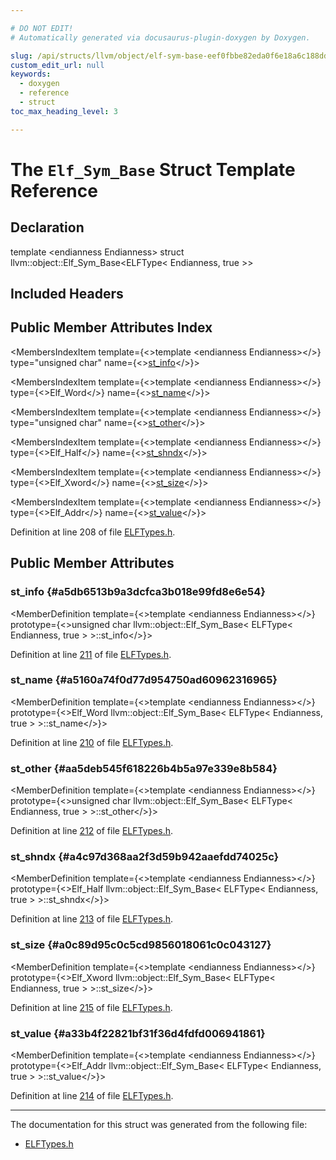 ```yaml
---

# DO NOT EDIT!
# Automatically generated via docusaurus-plugin-doxygen by Doxygen.

slug: /api/structs/llvm/object/elf-sym-base-eef0fbbe82eda0f6e18a6c188dd84a67
custom_edit_url: null
keywords:
  - doxygen
  - reference
  - struct
toc_max_heading_level: 3

---
```





# The `Elf_Sym_Base` Struct Template Reference

<DoxygenPage pluginConfig={pluginConfig}>



## Declaration

<CodeBlock>template &lt;endianness Endianness&gt;
struct llvm::object::Elf_Sym_Base&lt;ELFType&lt; Endianness, true &gt;&gt;</CodeBlock>

## Included Headers

<IncludesList>
<IncludesListItem
  filePath="llvm/Object/ELFTypes.h"
  permalink="/docs/api/files/include/include/llvm/include/llvm/object/elftypes-h"
  isLocal="true" />
</IncludesList>

## Public Member Attributes Index

<MembersIndex>

<MembersIndexItem
  template={<>template &lt;endianness Endianness&gt;</>}
  type="unsigned char"
  name={<><a href="#a5db6513b9a3dcfca3b018e99fd8e6e54">st&#95;info</a></>}>
</MembersIndexItem>

<MembersIndexItem
  template={<>template &lt;endianness Endianness&gt;</>}
  type={<>Elf&#95;Word</>}
  name={<><a href="#a5160a74f0d77d954750ad60962316965">st&#95;name</a></>}>
</MembersIndexItem>

<MembersIndexItem
  template={<>template &lt;endianness Endianness&gt;</>}
  type="unsigned char"
  name={<><a href="#aa5deb545f618226b4b5a97e339e8b584">st&#95;other</a></>}>
</MembersIndexItem>

<MembersIndexItem
  template={<>template &lt;endianness Endianness&gt;</>}
  type={<>Elf&#95;Half</>}
  name={<><a href="#a4c97d368aa2f3d59b942aaefdd74025c">st&#95;shndx</a></>}>
</MembersIndexItem>

<MembersIndexItem
  template={<>template &lt;endianness Endianness&gt;</>}
  type={<>Elf&#95;Xword</>}
  name={<><a href="#a0c89d95c0c5cd9856018061c0c043127">st&#95;size</a></>}>
</MembersIndexItem>

<MembersIndexItem
  template={<>template &lt;endianness Endianness&gt;</>}
  type={<>Elf&#95;Addr</>}
  name={<><a href="#a33b4f22821bf31f36d4fdfd006941861">st&#95;value</a></>}>
</MembersIndexItem>

</MembersIndex>


Definition at line 208 of file <a href="/docs/api/files/include/include/llvm/include/llvm/object/elftypes-h">ELFTypes.h</a>.

<SectionDefinition>

## Public Member Attributes

### st&#95;info {#a5db6513b9a3dcfca3b018e99fd8e6e54}

<MemberDefinition
  template={<>template &lt;endianness Endianness&gt;</>}
  prototype={<>unsigned char llvm::object::Elf&#95;Sym&#95;Base&lt; ELFType&lt; Endianness, true &gt; &gt;::st&#95;info</>}>

Definition at line <a href="/docs/api/files/include/include/llvm/include/llvm/object/elftypes-h/#l00211">211</a> of file <a href="/docs/api/files/include/include/llvm/include/llvm/object/elftypes-h">ELFTypes.h</a>.
</MemberDefinition>

### st&#95;name {#a5160a74f0d77d954750ad60962316965}

<MemberDefinition
  template={<>template &lt;endianness Endianness&gt;</>}
  prototype={<>Elf&#95;Word llvm::object::Elf&#95;Sym&#95;Base&lt; ELFType&lt; Endianness, true &gt; &gt;::st&#95;name</>}>

Definition at line <a href="/docs/api/files/include/include/llvm/include/llvm/object/elftypes-h/#l00210">210</a> of file <a href="/docs/api/files/include/include/llvm/include/llvm/object/elftypes-h">ELFTypes.h</a>.
</MemberDefinition>

### st&#95;other {#aa5deb545f618226b4b5a97e339e8b584}

<MemberDefinition
  template={<>template &lt;endianness Endianness&gt;</>}
  prototype={<>unsigned char llvm::object::Elf&#95;Sym&#95;Base&lt; ELFType&lt; Endianness, true &gt; &gt;::st&#95;other</>}>

Definition at line <a href="/docs/api/files/include/include/llvm/include/llvm/object/elftypes-h/#l00212">212</a> of file <a href="/docs/api/files/include/include/llvm/include/llvm/object/elftypes-h">ELFTypes.h</a>.
</MemberDefinition>

### st&#95;shndx {#a4c97d368aa2f3d59b942aaefdd74025c}

<MemberDefinition
  template={<>template &lt;endianness Endianness&gt;</>}
  prototype={<>Elf&#95;Half llvm::object::Elf&#95;Sym&#95;Base&lt; ELFType&lt; Endianness, true &gt; &gt;::st&#95;shndx</>}>

Definition at line <a href="/docs/api/files/include/include/llvm/include/llvm/object/elftypes-h/#l00213">213</a> of file <a href="/docs/api/files/include/include/llvm/include/llvm/object/elftypes-h">ELFTypes.h</a>.
</MemberDefinition>

### st&#95;size {#a0c89d95c0c5cd9856018061c0c043127}

<MemberDefinition
  template={<>template &lt;endianness Endianness&gt;</>}
  prototype={<>Elf&#95;Xword llvm::object::Elf&#95;Sym&#95;Base&lt; ELFType&lt; Endianness, true &gt; &gt;::st&#95;size</>}>

Definition at line <a href="/docs/api/files/include/include/llvm/include/llvm/object/elftypes-h/#l00215">215</a> of file <a href="/docs/api/files/include/include/llvm/include/llvm/object/elftypes-h">ELFTypes.h</a>.
</MemberDefinition>

### st&#95;value {#a33b4f22821bf31f36d4fdfd006941861}

<MemberDefinition
  template={<>template &lt;endianness Endianness&gt;</>}
  prototype={<>Elf&#95;Addr llvm::object::Elf&#95;Sym&#95;Base&lt; ELFType&lt; Endianness, true &gt; &gt;::st&#95;value</>}>

Definition at line <a href="/docs/api/files/include/include/llvm/include/llvm/object/elftypes-h/#l00214">214</a> of file <a href="/docs/api/files/include/include/llvm/include/llvm/object/elftypes-h">ELFTypes.h</a>.
</MemberDefinition>

</SectionDefinition>

<hr/>

The documentation for this struct was generated from the following file:

<ul>
<li><a href="/docs/api/files/include/include/llvm/include/llvm/object/elftypes-h">ELFTypes.h</a></li>
</ul>

</DoxygenPage>
